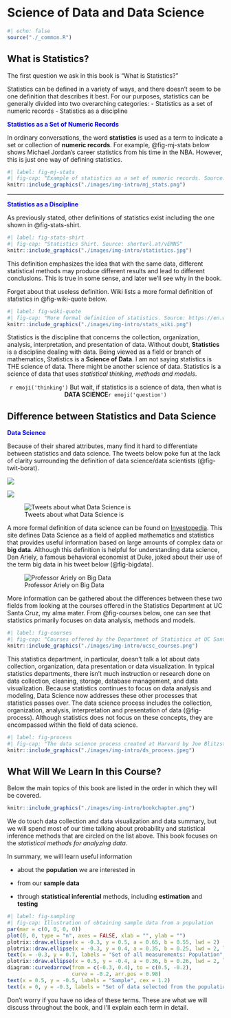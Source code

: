 # Science of Data and Data Science {#sec-intro-stats}

```r
#| echo: false
source("./_common.R")
```


## What is Statistics?

The first question we ask in this book is "What is Statistics?"

Statistics can be defined in a variety of ways, and there doesn't seem to be one definition that describes it best. For our purposes, statistics can be generally divided into two overarching categories:
  - Statistics as a set of numeric records
  - Statistics as a discipline

<span style="color:blue"> **Statistics as a Set of Numeric Records** </span>

In ordinary conversations, the word **statistics** is used as a term to indicate a set or collection of **numeric records**. For example, @fig-mj-stats below shows Michael Jordan's career statistics from his time in the NBA.  However, this is just one way of defining statistics.

```r
#| label: fig-mj-stats
#| fig-cap: "Example of statistics as a set of numeric records. Source: https://www.nba.com/stats/player/893/career"
knitr::include_graphics("./images/img-intro/mj_stats.png")
```

------------------------------------------------------------------------

<span style="color:blue"> **Statistics as a Discipline** </span>

As previously stated, other definitions of statistics exist including the one shown in @fig-stats-shirt.

```r
#| label: fig-stats-shirt
#| fig-cap: "Statistics Shirt. Source: shorturl.at/vEMNS"
knitr::include_graphics("./images/img-intro/statistics.jpg")
```

This definition emphasizes the idea that with the same data, different statistical methods may produce different results and lead to different conclusions. This is true in some sense, and later we'll see why in the book. 


Forget about that useless definition. Wiki lists a more formal definition of statistics in @fig-wiki-quote below.

```r
#| label: fig-wiki-quote
#| fig-cap: "More formal definition of statistics. Source: https://en.wikipedia.org/wiki/Statistics"
knitr::include_graphics("./images/img-intro/stats_wiki.png")
```

Statistics is the discipline that concerns the collection, organization, analysis, interpretation, and presentation of data. Without doubt, **Statistics** is a discipline dealing with data. Being viewed as a field or branch of mathematics, Statistics is a **Science of Data**. I am not saying statistics is THE science of data. There might be another science of data. Statistics is a science of data that uses *statistical thinking, methods and models*.

<center>
`r emoji('thinking')` But wait, if statistics is a science of data, then what is **DATA SCIENCE**`r emoji('question')`
</center>


## Difference between Statistics and Data Science

<!-- ![The RStudio environment pane keeps track of the R objects you create.](images/hopr_0102.png){#fig-environment} -->

<span style="color:blue"> **Data Science** </span>

Because of their shared attributes, many find it hard to differentiate between statistics and data science. The tweets below poke fun at the lack of clarity surrounding the definition of data science/data scientists (@fig-twit-borat).


![](./images/img-intro/data_science_stats.png){#fig-twit-josh}

![](./images/img-intro/data_science_sf.png){#fig-twit-jeremy}

![Tweets about what Data Science is](./images/img-intro/data_science_mac.png){#fig-twit-borat}

A more formal definition of data science can be found on [Investopedia](https://www.investopedia.com/terms/d/data-science.asp). This site defines Data Science as a field of applied mathematics and statistics that provides useful information based on large amounts of complex data or **big data**. Although this definition is helpful for understanding data science, Dan Ariely, a famous behavioral economist at Duke, joked about their use of the term big data in his tweet below (@fig-bigdata).

![Professor Ariely on Big Data](./images/img-intro/big_data.png){#fig-bigdata}

More information can be gathered about the differences between these two fields from looking at the courses offered in the Statistics Department at UC Santa Cruz, my alma mater. From @fig-courses below, one can see that statistics primarily focuses on data analysis, methods and models. 


<!-- Update the image. -->
```r
#| label: fig-courses
#| fig-cap: "Courses offered by the Department of Statistics at UC Santa Cruz. Source: https://courses.engineering.ucsc.edu/courses/department/24"
knitr::include_graphics("./images/img-intro/ucsc_courses.png")
```

This statistics department, in particular, doesn't talk a lot about data collection, organization, data presentation or data visualization. In typical statistics departments, there isn't much instruction or research done on data collection, cleaning, storage, database management, and data visualization. Because statistics continues to focus on data analysis and modeling, Data Science now addresses these other processes that statistics passes over. The data science process includes the collection, organization, analysis, interpretation and presentation of data (@fig-process). Although statistics does not focus on these concepts, they are encompassed within the field of data science.


```r
#| label: fig-process
#| fig-cap: "The data science process created at Harvard by Joe Blitzstein and Hanspeter Pfister"
knitr::include_graphics("./images/img-intro/ds_process.jpeg")
```


## What Will We Learn In this Course?
Below the main topics of this book are listed in the order in which they will be covered.

```r
knitr::include_graphics("./images/img-intro/bookchapter.png")
```

We do touch data collection and data visualization and data summary, but we will spend most of our time talking about probability and statistical inference methods that are circled on the list above. This book focuses on the *statistical methods for analyzing data*.


In summary, we will learn useful information

  - about the **population** we are interested in
  
  - from our **sample data**
  
  - through **statistical inferential** methods, including **estimation** and **testing**

```r
#| label: fig-sampling
#| fig-cap: Illustration of obtaining sample data from a population
par(mar = c(0, 0, 0, 0))
plot(0, 0, type = "n", axes = FALSE, xlab = "", ylab = "")
plotrix::draw.ellipse(x = -0.3, y = 0.5, a = 0.65, b = 0.55, lwd = 2)
plotrix::draw.ellipse(x = -0.3, y = 0.4, a = 0.35, b = 0.25, lwd = 2, lty = 2)
text(x = -0.3, y = 0.7, labels = "Set of all measurements: Population", cex = 1.2)
plotrix::draw.ellipse(x = 0.5, y = -0.4, a = 0.36, b = 0.26, lwd = 2, lty = 1)
diagram::curvedarrow(from = c(-0.3, 0.4), to = c(0.5, -0.2),
                     curve = -0.2, arr.pos = 0.98)
text(x = 0.5, y = -0.5, labels = "Sample", cex = 1.2)
text(x = 0, y = -0.3, labels = "Set of data selected from the population:", cex = 1.2)
```



Don't worry if you have no idea of these terms. These are what we will discuss throughout the book, and I'll explain each term in detail.